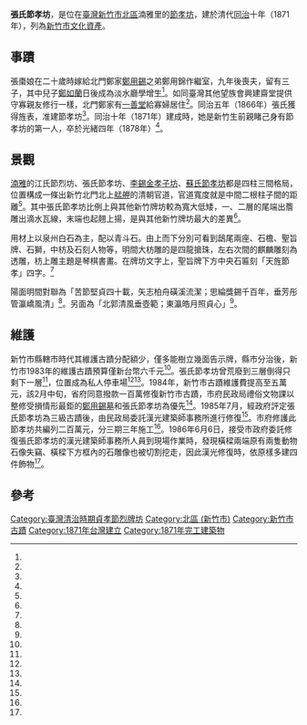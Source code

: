 {{coord|24.816833|120.969926|display=title}}
{{tw monument
|name= 張氏節孝坊
|othername=
|image= 張氏節孝坊正面照.jpg
|imagename=
|formalname=
|level= 市定古蹟
|class= 牌坊
|time=同治十年（1871年）
|location= {{TWN}}新竹市北區<br/>湳雅里光華段415地號
|open=
|cost=
|website=
|date=  1985年8月19日
|reg_url=https://nchdb.boch.gov.tw/assets/overview/monument/19850819000005
}}

'''張氏節孝坊'''，是位在[[臺灣|臺灣]][[新竹市|新竹市]][[北區_(新竹市)|北區]]湳雅里的[[節孝坊|節孝坊]]，建於清代[[同治|同治]]十年（1871年），列為[[新竹市文化資產|新竹市文化資產]]。
==事蹟==
張棗娘在二十歲時嫁給北門鄭家[[鄭用錫|鄭用錫]]之弟鄭用錦作繼室，九年後喪夫，留有三子，其中兒子[[鄭如蘭|鄭如蘭]]日後成為淡水廳學增生<ref name="黃彥瑜"/>。如同臺灣其他望族會興建齋堂提供守寡親友修行一樣，北門鄭家有[[淨業院|一善堂]]給寡婦居住<ref name="高有智、吳敏菁、林欣儀"/>。同治五年（1866年）張氏獲得旌表，准建節孝坊<ref name="林松青"/>。同治十年（1871年）建成時，她是新竹生前親睹己身有節孝坊的第一人，卒於光緒四年（1878年）<ref name="黃彥瑜"/>。

==景觀==
[[湳雅_(新竹市)|湳雅]]的江氏節烈坊、張氏節孝坊、[[李錫金孝子坊|李錫金孝子坊]]、[[蘇氏節孝坊|蘇氏節孝坊]]都是四柱三間格局，位置構成一條出新竹北門北上[[艋舺|艋舺]]的清朝官道，官道寬度就是中間二根柱子間的距離<ref name="潘國正"/>。其中張氏節孝坊比例上與其他新竹牌坊較為寬大低矮，一、二層的尾端出簷雕出滴水瓦線，末端也起翹上揚，是與其他新竹牌坊最大的差異<ref name="黃彥瑜"/>。

用材上以泉州白石為主，配以青斗石。由上而下分別可看到鴟尾兩座、石檐、聖旨牌、石獅，中枋及石刻人物等，明間大枋雕的是四龍搶珠，左右次間的麒麟雕刻為透雕，枋上雕主題是琴棋書畫。在牌坊文字上，聖旨牌下方中央石匾刻「天旌節孝」四字。<ref name="黃彥瑜"/>

陽面明間對聯為「苦節堅貞四十載，矢志柏舟磺溪流潔；思綸獎錫千百年，垂芳彤管瀛嶠風清」<ref name="黃彥瑜"/>。另面為「北郭清風垂壺範；東瀛皓月照貞心」<ref name="林松青"/>。

==維護==
新竹市縣轄市時代其維護古蹟分配額少，僅多能樹立幾面告示牌，縣市分治後，新竹市1983年的維護古蹟預算僅新台幣六千元<ref name="林松青"/>。張氏節孝坊曾荒廢到三層倒得只剩下一層<ref name="1996-07-03"/>，位置成為私人停車場<ref name="潘國正"/><ref name="1996-07-03"/>。1984年，新竹市古蹟維護費提高至五萬元，該2月中旬，省府同意撥款一百萬修復新竹市古蹟，市府民政局禮俗文物課以整修受損情形最鉅的[[鄭用錫墓|鄭用錫墓]]和張氏節孝坊為優先<ref name="林松青"/>。1985年7月，經政府評定張氏節孝坊為三級古蹟後，由民政局委託漢光建築師事務所進行修復<ref name="1986-06-11"/>。市府修護此節孝坊共編列二百萬元，分三期三年施工<ref name="1996-07-03"/>。1986年6月6日，接受市政府委託修復張氏節孝坊的漢光建築師事務所人員到現場作業時，發現橫樑兩端原有兩隻動物石像失竊、橫樑下方框內的石雕像也被切割挖走，因此漢光修復時，依原樣多建四件飾物<ref name="1986-06-11"/>。

==參考==
{{reflist|refs=
<ref name="黃彥瑜">{{Cite news|url=https://www.epochtimes.com/b5/6/6/1/n1336636.htm|title=竹市三級古蹟張氏節孝坊　旌表守節四十餘載|author=黃彥瑜|language=zh-tw|newspaper=《中央日報》|date=2006-06-01|accessdate=2020-05-20}}</ref>

<ref name="高有智、吳敏菁、林欣儀">{{Cite news|url=|title=《民國99台灣久久》拜拜一百年 在家吃齋的心意 菜公菜姑好修行 齋戒誦經撫人心|author=高有智、吳敏菁、林欣儀|language=zh-tw|newspaper=《中國時報》|date=2010-08-15|accessdate=}}</ref>

<ref name="潘國正">{{Cite news|url=|title=建議遷牌坊奈何法令不准許 文化地景研究者柯伯煦擬讓四座古蹟牌坊構成石坊群|author=潘國正|language=zh-tw|newspaper=《中國時報》|date=1997-08-01|accessdate=}}</ref>

<ref name="1986-06-11">{{Cite news|url=|title=竹市張氏節孝石坊 四件石雕飾物遭竊|author=|language=zh-tw|newspaper=《民生報》|date=1986-06-11|accessdate=}}</ref>

<ref name="林松青">{{Cite news|url=|title=百年墓地石雕遭風化 竹市撥款整修鄭用錫墓和張氏節孝坊|author=林松青|language=zh-tw|newspaper=《民生報》|date=1984-02-24|accessdate=}}</ref>

<ref name="1996-07-03">{{Cite news|url=|title=市府維修古蹟功虧一簣 斥巨資修繕張氏節孝坊卻遭缺德民眾破壞令人痛心|author=|language=zh-tw|newspaper=《中國時報》|date=1996-07-03|accessdate=}}</ref>

}}
{{Commonscat|Zhang Widow Stone Arch}}
{{台灣縣市定古蹟}}
{{新竹市文化資產}}

[[Category:臺灣清治時期貞孝節烈牌坊|Category:臺灣清治時期貞孝節烈牌坊]]
[[Category:北區_(新竹市)|Category:北區 (新竹市)]]
[[Category:新竹市古蹟|Category:新竹市古蹟]]
[[Category:1871年台灣建立|Category:1871年台灣建立]]
[[Category:1871年完工建築物|Category:1871年完工建築物]]